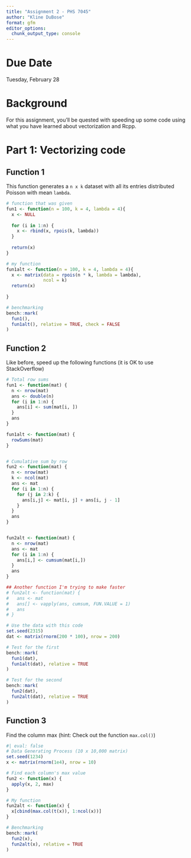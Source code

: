 ```yaml
---
title: "Assignment 2 - PHS 7045"
author: "Kline DuBose"
format: gfm
editor_options: 
  chunk_output_type: console
---
```


# Due Date
Tuesday, February 28

# Background
For this assignment, you'll be quested with speeding up some code using what you have learned about vectorization and Rcpp.

# Part 1: Vectorizing code

## Function 1
This function generates a `n x k` dataset with all its entries distributed Poisson with mean `lambda`.
```r
# function that was given
fun1 <- function(n = 100, k = 4, lambda = 4){
  x <- NULL
  
  for (i in 1:n) {
    x <- rbind(x, rpois(k, lambda))
  }
  
  return(x)
}

# my function
fun1alt <- function(n = 100, k = 4, lambda = 4){
  x <- matrix(data = rpois(n * k, lambda = lambda),
              ncol = k)
  return(x)
  
}

# benchmarking
bench::mark(
  fun1(),
  fun1alt(), relative = TRUE, check = FALSE
)
```

## Function 2
Like before, speed up the following functions (it is OK to use StackOverflow)

```r

# Total row sums
fun1 <- function(mat) {
  n <- nrow(mat)
  ans <- double(n)
  for (i in 1:n) {
    ans[i] <- sum(mat[i, ])
  }
  ans
}

fun1alt <- function(mat) {
  rowSums(mat)
}


# Cumulative sum by row
fun2 <- function(mat) {
  n <- nrow(mat)
  k <- ncol(mat)
  ans <- mat
  for (i in 1:n) {
    for (j in 2:k) {
      ans[i,j] <- mat[i, j] + ans[i, j - 1]
    }
  }
  ans
}


fun2alt <- function(mat) {
  n <- nrow(mat)
  ans <- mat
  for (i in 1:n) {
    ans[i,] <- cumsum(mat[i,])
  }
  ans
}

## Another function I'm trying to make faster
# fun2alt <- function(mat) {
#   ans <- mat
#   ans[] <- vapply(ans, cumsum, FUN.VALUE = 1)
#   ans
# }

# Use the data with this code
set.seed(2315)
dat <- matrix(rnorm(200 * 100), nrow = 200)

# Test for the first
bench::mark(
  fun1(dat),
  fun1alt(dat), relative = TRUE
)

# Test for the second
bench::mark(
  fun2(dat),
  fun2alt(dat), relative = TRUE
)
```

## Function 3
Find the column max (hint: Check out the function `max.col()`)

```r
#| eval: false
# Data Generating Process (10 x 10,000 matrix)
set.seed(1234)
x <- matrix(rnorm(1e4), nrow = 10)

# Find each column's max value
fun2 <- function(x) {
  apply(x, 2, max)
}

# My function
fun2alt <- function(x) {
  x[cbind(max.col(t(x)), 1:ncol(x))]
}

# Benchmarking
bench::mark(
  fun2(x),
  fun2alt(x), relative = TRUE
)

```